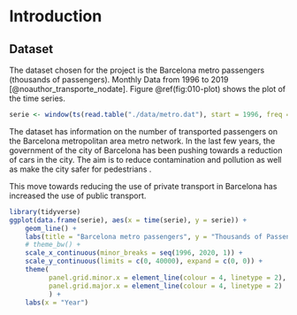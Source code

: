 # Introduction

## Dataset

The dataset chosen for the project is
the Barcelona metro passengers (thousands of passengers). Monthly Data from
1996 to 2019 [@noauthor_transporte_nodate].
Figure \@ref(fig:010-plot) shows the plot of the time series.

```r
serie <- window(ts(read.table("./data/metro.dat"), start = 1996, freq = 12))
```

The dataset has information on the number of transported passengers on the
Barcelona metropolitan area metro network. In the last few years,
the government of the city of Barcelona has been pushing towards a
reduction of cars in the city. The aim is to reduce contamination and
pollution as well as make the city safer for pedestrians
\cite{324cat_reduir_2022,noauthor_pla_nodate,noauthor_pla_2018}.

This move towards reducing the use of private transport in Barcelona
has increased the use of public transport.

```r
library(tidyverse)
ggplot(data.frame(serie), aes(x = time(serie), y = serie)) +
    geom_line() +
    labs(title = "Barcelona metro passengers", y = "Thousands of Passengers") +
    # theme_bw() +
    scale_x_continuous(minor_breaks = seq(1996, 2020, 1)) +
    scale_y_continuous(limits = c(0, 40000), expand = c(0, 0)) +
    theme(
          panel.grid.minor.x = element_line(colour = 4, linetype = 2),
          panel.grid.major.x = element_line(colour = 4, linetype = 2)
          ) +
    labs(x = "Year")
```

